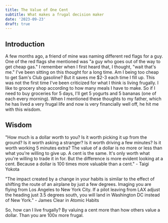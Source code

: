 ```yaml
---
title: The Value of One Cent
subtitle: What makes a frugal decision maker
date: '2023-09-23'
draft: true
---
```


## Introduction

A few months ago, a friend of mine was naming different red flags for a guy. One of the red flags she mentioned was "a guy who goes out of the way to get cheap gas." I remember when I first heard that, I thought, "wait that's me."
I've been sitting on this thought for a long time. Am I being too cheap to get Sam's Club gasoline? But it saves me $2-3 each time I fill up.
This was not the first time I've been criticized for what I think is living frugally. I like to grocery shop according to how many meals I have to make. So if I need to buy groceries for 5 days, I'll get 5 yogurts and 5 bananas (one of each every morning).
When I mentioned these thoughts to my father, which he has lived a very frugal life and now is very financially well off, he hit me with this wisdom.

## Wisdom

"How much is a dollar worth to you? Is it worth picking it up from the ground? Is it worth asking a stranger? Is it worth driving a few minutes? Is it worth working 5 minutes extra? The value of a dollar is no more or less than what you're willing to give up.
A cent is the same. It's only worth what you're willing to trade it in for. But the difference is more evident looking at a cent. Because a dollar is 100 times more valuable than a cent." - Taigi Yokota

"The impact created by a change in your habits is similar to the effect of shifting the route of an airplane by just a few degrees. Imaging you are flying from Los Angeles to New York City. If a pilot leaving from LAX adjust the heading just 3.5 degrees south, you will land in Washington DC instead of New York." - James Clear in Atomic Habits

So, how can I live frugally? By valuing a cent more than how others value a dollar. Than you are 100x more frugal.

